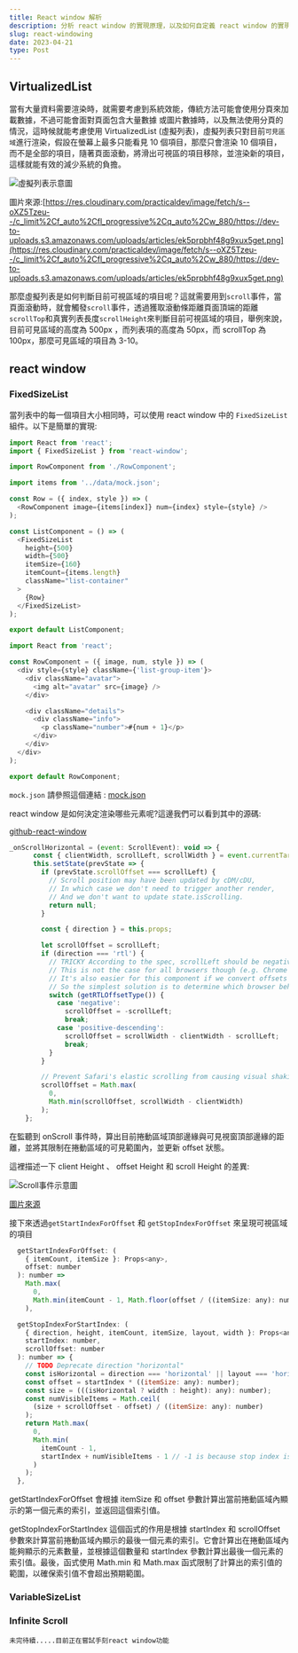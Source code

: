 ```yaml
---
title: React window 解析
description: 分析 react window 的實現原理，以及如何自定義 react window 的實現
slug: react-windowing
date: 2023-04-21
type: Post
---
```


## VirtualizedList

當有大量資料需要渲染時，就需要考慮到系統效能，傳統方法可能會使用分頁來加載數據，不過可能會面對頁面包含大量數據
或圖片數據時，以及無法使用分頁的情況，這時候就能考慮使用 VirtualizedList (虛擬列表)，虛擬列表只對目前`可見區域`進行渲染，假設在螢幕上最多只能看見 10 個項目，那麼只會渲染 10 個項目，而不是全部的項目，隨著頁面滾動，將滑出可視區的項目移除，並渲染新的項目，這樣就能有效的減少系統的負擔。

![虛擬列表示意圖](https://res.cloudinary.com/practicaldev/image/fetch/s--oXZ5Tzeu--/c_limit%2Cf_auto%2Cfl_progressive%2Cq_auto%2Cw_880/https://dev-to-uploads.s3.amazonaws.com/uploads/articles/ek5prpbhf48g9xux5get.png)

圖片來源:[https://res.cloudinary.com/practicaldev/image/fetch/s--oXZ5Tzeu--/c_limit%2Cf_auto%2Cfl_progressive%2Cq_auto%2Cw_880/https://dev-to-uploads.s3.amazonaws.com/uploads/articles/ek5prpbhf48g9xux5get.png](https://res.cloudinary.com/practicaldev/image/fetch/s--oXZ5Tzeu--/c_limit%2Cf_auto%2Cfl_progressive%2Cq_auto%2Cw_880/https://dev-to-uploads.s3.amazonaws.com/uploads/articles/ek5prpbhf48g9xux5get.png)

那麼虛擬列表是如何判斷目前可視區域的項目呢？這就需要用到`scroll`事件，當頁面滾動時，就會觸發`scroll`事件，透過獲取滾動條距離頁面頂端的距離`scrollTop`和真實列表長度`scrollHeight`來判斷目前可視區域的項目，舉例來說，目前可見區域的高度為 500px ，而列表項的高度為 50px，而 scrollTop 為 100px，那麼可見區域的項目為 3-10。

## react window

### FixedSizeList

當列表中的每一個項目大小相同時，可以使用 react window 中的 `FixedSizeList` 組件。以下是簡單的實現:

```jsx:ListComponent.js showLineNumbers
import React from 'react';
import { FixedSizeList } from 'react-window';

import RowComponent from './RowComponent';

import items from '../data/mock.json';

const Row = ({ index, style }) => (
  <RowComponent image={items[index]} num={index} style={style} />
);

const ListComponent = () => (
  <FixedSizeList
    height={500}
    width={500}
    itemSize={160}
    itemCount={items.length}
    className="list-container"
  >
    {Row}
  </FixedSizeList>
);

export default ListComponent;
```

```jsx:RowComponent.js showLineNumbers
import React from 'react';

const RowComponent = ({ image, num, style }) => (
  <div style={style} className={'list-group-item'}>
    <div className="avatar">
      <img alt="avatar" src={image} />
    </div>

    <div className="details">
      <div className="info">
        <p className="number">#{num + 1}</p>
      </div>
    </div>
  </div>
);

export default RowComponent;
```

`mock.json` 請參照這個連結 : [mock.json](https://glitch.com/edit/#!/react-window-fixed?path=src%2Fmock.json%3A1002%3A1)

react window 是如何決定渲染哪些元素呢?這邊我們可以看到其中的源碼:

[github-react-window](https://github.com/bvaughn/react-window/blob/master/src/createListComponent.js)

```js showLineNumbers
_onScrollHorizontal = (event: ScrollEvent): void => {
      const { clientWidth, scrollLeft, scrollWidth } = event.currentTarget;
      this.setState(prevState => {
        if (prevState.scrollOffset === scrollLeft) {
          // Scroll position may have been updated by cDM/cDU,
          // In which case we don't need to trigger another render,
          // And we don't want to update state.isScrolling.
          return null;
        }

        const { direction } = this.props;

        let scrollOffset = scrollLeft;
        if (direction === 'rtl') {
          // TRICKY According to the spec, scrollLeft should be negative for RTL aligned elements.
          // This is not the case for all browsers though (e.g. Chrome reports values as positive, measured relative to the left).
          // It's also easier for this component if we convert offsets to the same format as they would be in for ltr.
          // So the simplest solution is to determine which browser behavior we're dealing with, and convert based on it.
          switch (getRTLOffsetType()) {
            case 'negative':
              scrollOffset = -scrollLeft;
              break;
            case 'positive-descending':
              scrollOffset = scrollWidth - clientWidth - scrollLeft;
              break;
          }
        }

        // Prevent Safari's elastic scrolling from causing visual shaking when scrolling past bounds.
        scrollOffset = Math.max(
          0,
          Math.min(scrollOffset, scrollWidth - clientWidth)
        );
    };
```

在監聽到 onScroll 事件時，算出目前捲動區域頂部邊緣與可見視窗頂部邊緣的距離，並將其限制在捲動區域的可見範圍內，並更新 offset 狀態。

這裡描述一下 client Height 、 offset Height 和 scroll Height 的差異:

![Scroll事件示意圖](https://shubo.io/static/89a5cfb0e676baf28dafc3ae9f339355/f1c64/size-cheatsheet.png)

[圖片來源](https://blog.csdn.net/hljqfl/article/details/85677410)

接下來透過`getStartIndexForOffset` 和 `getStopIndexForOffset` 來呈現可視區域的項目

```js:FixedSizeList.js showLineNumbers
  getStartIndexForOffset: (
    { itemCount, itemSize }: Props<any>,
    offset: number
  ): number =>
    Math.max(
      0,
      Math.min(itemCount - 1, Math.floor(offset / ((itemSize: any): number)))
    ),

  getStopIndexForStartIndex: (
    { direction, height, itemCount, itemSize, layout, width }: Props<any>,
    startIndex: number,
    scrollOffset: number
  ): number => {
    // TODO Deprecate direction "horizontal"
    const isHorizontal = direction === 'horizontal' || layout === 'horizontal';
    const offset = startIndex * ((itemSize: any): number);
    const size = (((isHorizontal ? width : height): any): number);
    const numVisibleItems = Math.ceil(
      (size + scrollOffset - offset) / ((itemSize: any): number)
    );
    return Math.max(
      0,
      Math.min(
        itemCount - 1,
        startIndex + numVisibleItems - 1 // -1 is because stop index is inclusive
      )
    );
  },
```

getStartIndexForOffset 會根據 itemSize 和 offset 參數計算出當前捲動區域內顯示的第一個元素的索引，並返回這個索引值。

getStopIndexForStartIndex 這個函式的作用是根據 startIndex 和 scrollOffset 參數來計算當前捲動區域內顯示的最後一個元素的索引。它會計算出在捲動區域內能夠顯示的元素數量，並根據這個數量和 startIndex 參數計算出最後一個元素的索引值。最後，函式使用 Math.min 和 Math.max 函式限制了計算出的索引值的範圍，以確保索引值不會超出預期範圍。

### VariableSizeList

### Infinite Scroll

`未完待續.....目前正在嘗試手刻react window功能`

